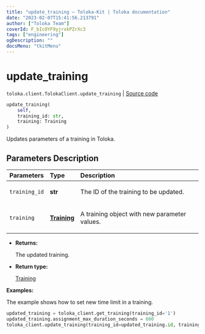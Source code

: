 ```yaml
---
title: "update_training — Toloka-Kit | Toloka documentation"
date: "2023-02-07T15:41:56.213791"
author: ["Toloka Team"]
coverId: F_bIcOYF9yjrxkPZrXc3
tags: ["engineering"]
ogDescription: ""
docsMenu: "tkitMenu"
---
```


# update_training
`toloka.client.TolokaClient.update_training` | [Source code](https://github.com/Toloka/toloka-kit/blob/v1.1.3/src/client/__init__.py#L2024)

```python
update_training(
    self,
    training_id: str,
    training: Training
)
```

Updates parameters of a training in Toloka.

## Parameters Description

| Parameters | Type | Description |
| :----------| :----| :-----------|
`training_id`|**str**|<p>The ID of the training to be updated.</p>
`training`|**[Training](/docs/toloka-kit/reference/toloka.client.training.Training)**|<p>A training object with new parameter values.</p>

* **Returns:**

  The updated training.

* **Return type:**

  [Training](/docs/toloka-kit/reference/toloka.client.training.Training)

**Examples:**

The example shows how to set new time limit in a training.

```python
updated_training = toloka_client.get_training(training_id='1')
updated_training.assignment_max_duration_seconds = 600
toloka_client.update_training(training_id=updated_training.id, training=updated_training)
```
